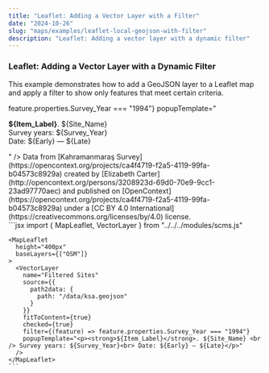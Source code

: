 ```yaml
---
title: "Leaflet: Adding a Vector Layer with a Filter"
date: "2024-10-26"
slug: "maps/examples/leaflet-local-geojson-with-filter"
description: "Leaflet: Adding a vector layer with a dynamic filter"
---
```



### Leaflet: Adding a Vector Layer with a Dynamic Filter

This example demonstrates how to add a GeoJSON layer to a Leaflet map and apply a filter to show only features that meet certain criteria.

<div className="row mt-3 mb-5 border-top border-bottom py-3">
  <div className="col-6">
    <MapLeaflet
      height="400px"
      baseLayers={["OSM"]}
    >
      <VectorLayer 
        name="Filtered Sites"
        source={{
          path2data: {
            path: "/data/ksa.geojson"
          }
        }}
        fitToContent={true}
        checked={true}
        filter={(feature) => feature.properties.Survey_Year === "1994"}
        popupTemplate="<p><strong>${Item_Label}</strong>. ${Site_Name} <br /> Survey years: ${Survey_Year}<br> Date: ${Early} — ${Late}</p>"
      />
    </MapLeaflet>
    Data from [Kahramanmaraş Survey](https://opencontext.org/projects/ca4f4719-f2a5-4119-99fa-b04573c8929a) created by [Elizabeth Carter](http://opencontext.org/persons/3208923d-69d0-70e9-9cc1-23ad97770aec) and published on [OpenContext](https://opencontext.org/projects/ca4f4719-f2a5-4119-99fa-b04573c8929a) under a [CC BY 4.0 International](https://creativecommons.org/licenses/by/4.0) license.
  </div>

  <div className="col-6">
    ```jsx
    import { MapLeaflet, VectorLayer } from "../../../modules/scms.js"

    <MapLeaflet
      height="400px"
      baseLayers={["OSM"]}
    >
      <VectorLayer
        name="Filtered Sites"
        source={{
          path2data: {
            path: "/data/ksa.geojson"
          }
        }}
        fitToContent={true}
        checked={true}
        filter={(feature) => feature.properties.Survey_Year === "1994"}
        popupTemplate="<p><strong>${Item_Label}</strong>. ${Site_Name} <br /> Survey years: ${Survey_Year}<br> Date: ${Early} — ${Late}</p>"
      />
    </MapLeaflet>
    ```

  </div>
</div>
